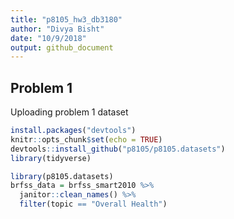 ```yaml
---
title: "p8105_hw3_db3180"
author: "Divya Bisht"
date: "10/9/2018"
output: github_document
---
```


## Problem 1 
Uploading problem 1 dataset
```r
install.packages("devtools")
knitr::opts_chunk$set(echo = TRUE)
devtools::install_github("p8105/p8105.datasets")
library(tidyverse)
```

```r

library(p8105.datasets)
brfss_data = brfss_smart2010 %>%
  janitor::clean_names() %>% 
  filter(topic == "Overall Health")
```

```r

```

```r

```

